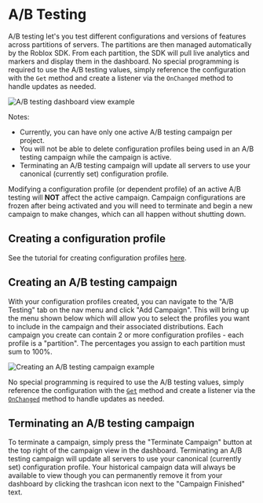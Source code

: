# A/B Testing
A/B testing let's you test different configurations and versions of features across partitions of servers. The partitions are then managed automatically by the Roblox SDK. From each partition, the SDK will pull live analytics
and markers and display them in the dashboard. No special programming is required to use the A/B testing values, simply reference
the configuration with the `Get` method and create a listener via the `OnChanged` method to handle updates as needed.

![A/B testing dashboard view example](/roblox/ABTesting.png)

Notes:
 - Currently, you can have only one active A/B testing campaign per project.
 - You will not be able to delete configuration profiles being used in an A/B testing campaign while the campaign is active.
 - Terminating an A/B testing campaign will update all servers to use your canonical (currently set) configuration profile.

Modifying a configuration profile (or dependent profile) of an active A/B testing will **NOT** affect the active campaign.
Campaign configurations are frozen after being activated and you will need to terminate and begin a new campaign to make changes,
which can all happen without shutting down.

## Creating a configuration profile
See the tutorial for creating configuration profiles [here](https://docs.gamebeast.gg/Roblox/Configurations).

## Creating an A/B testing campaign
With your configuration profiles created, you can navigate to the "A/B Testing" tab on the nav menu and click "Add Campaign".
This will bring up the menu shown below which will allow you to select the profiles you want to include in the campaign and their
associated distributions. Each campaign you create can contain 2 or more configuration profiles - each profile is a "partition".
The percentages you assign to each partition must sum to 100%.

![Creating an A/B testing campaign example](/roblox/ABTestingCreate.png)

No special programming is required to use the A/B testing values, simply reference the configuration with the 
[`Get`](https://docs.gamebeast.gg/Roblox/SDK%20Functions/Get) method and create a listener via the 
[`OnChanged`](https://docs.gamebeast.gg/Roblox/SDK%20Functions/OnChanged) method to handle updates as needed.

## Terminating an A/B testing campaign

To terminate a campaign, simply press the "Terminate Campaign" button at the top right of the campaign view in the dashboard.
Terminating an A/B testing campaign will update all servers to use your canonical (currently set) configuration profile.
Your historical campaign data will always be available to view though you can permanently remove it from your dashboard by clicking
the trashcan icon next to the "Campaign Finished" text.